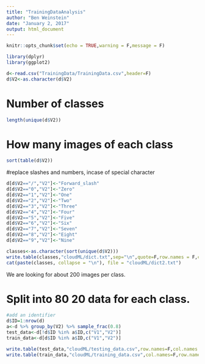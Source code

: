 ```yaml
---
title: "TrainingDataAnalysis"
author: "Ben Weinstein"
date: "January 2, 2017"
output: html_document
---
```


```r
knitr::opts_chunk$set(echo = TRUE,warning = F,message = F)
```

```r
library(dplyr)
library(ggplot2)
```

```r
d<-read.csv("TrainingData/TrainingData.csv",header=F)
d$V2<-as.character(d$V2)
```

# Number of classes
```r
length(unique(d$V2))
```

# How many images of each class

```r
sort(table(d$V2))
```

#replace slashes and numbers, incase of special character

```r
d[d$V2=="/","V2"]<-"Forward_slash"
d[d$V2=="0","V2"]<-"Zero"
d[d$V2=="1","V2"]<-"One"
d[d$V2=="2","V2"]<-"Two"
d[d$V2=="3","V2"]<-"Three"
d[d$V2=="4","V2"]<-"Four"
d[d$V2=="5","V2"]<-"Five"
d[d$V2=="6","V2"]<-"Six"
d[d$V2=="7","V2"]<-"Seven"
d[d$V2=="8","V2"]<-"Eight"
d[d$V2=="9","V2"]<-"Nine"
```

```r
classes<-as.character(sort(unique(d$V2)))
write.table(classes,"cloudML/dict.txt",sep="\n",quote=F,row.names = F,col.names = F)
cat(paste(classes, collapse = "\n"), file = "cloudML/dict2.txt") 
```

We are looking for about 200 images per class.

# Split into 80 20 data for each class.
```r
#add an identifier
d$ID=1:nrow(d)
a<-d %>% group_by(V2) %>% sample_frac(0.8)
test_data<-d[!d$ID %in% a$ID,c("V1","V2")]
train_data<-d[d$ID %in% a$ID,c("V1","V2")]

write.table(test_data,"cloudML/testing_data.csv",row.names=F,col.names = F,sep=",",quote=F)
write.table(train_data,"cloudML/training_data.csv",col.names=F,row.names=F,sep=",",quote=F)
```